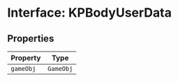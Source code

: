 # Interface: KPBodyUserData

## Properties

| Property | Type |
| ------ | ------ |
| `gameObj` | `GameObj` |
